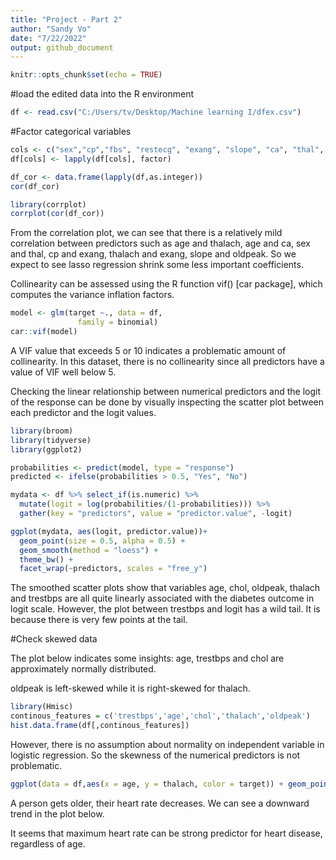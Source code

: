 ```yaml
---
title: "Project - Part 2"
author: "Sandy Vo"
date: "7/22/2022"
output: github_document
---
```


```r
knitr::opts_chunk$set(echo = TRUE)
```

#load the edited data into the R environment
```r
df <- read.csv("C:/Users/tv/Desktop/Machine learning I/dfex.csv")
```

#Factor categorical variables
```r
cols <- c("sex","cp","fbs", "restecg", "exang", "slope", "ca", "thal", "target")
df[cols] <- lapply(df[cols], factor)

```

```r
df_cor <- data.frame(lapply(df,as.integer))
cor(df_cor)

library(corrplot)
corrplot(cor(df_cor))

```

From the correlation plot, we can see that there is a relatively mild correlation between
predictors such as age and thalach, age and ca, sex and thal, cp and exang, thalach and
exang, slope and oldpeak. So we expect to see lasso regression shrink some less important
coefficients.

Collinearity can be assessed using the R function vif() [car package], which computes
the variance inflation factors.


```r
model <- glm(target ~., data = df, 
               family = binomial)
car::vif(model)

```

A VIF value that exceeds 5 or 10 indicates a problematic amount of collinearity. In this
dataset, there is no collinearity since all predictors have a value of VIF well below 5.

Checking the linear relationship between numerical predictors and the logit of the
response can be done by visually inspecting the scatter plot between each predictor and the logit values.

```r
library(broom)
library(tidyverse)
library(ggplot2)
```

```r

probabilities <- predict(model, type = "response")
predicted <- ifelse(probabilities > 0.5, "Yes", "No")
```

```r
mydata <- df %>% select_if(is.numeric) %>%
  mutate(logit = log(probabilities/(1-probabilities))) %>%
  gather(key = "predictors", value = "predictor.value", -logit)

```


```r
ggplot(mydata, aes(logit, predictor.value))+
  geom_point(size = 0.5, alpha = 0.5) +
  geom_smooth(method = "loess") + 
  theme_bw() + 
  facet_wrap(~predictors, scales = "free_y")

```

The smoothed scatter plots show that variables age, chol, oldpeak, thalach and
trestbps are all quite linearly associated with the diabetes outcome in logit scale. However, the plot between trestbps and logit has a wild tail. It is because there is very few points at the tail.

#Check skewed data

The plot below indicates some insights: age, trestbps and chol are approximately
normally distributed.

oldpeak is left-skewed while it is right-skewed for thalach.

```r
library(Hmisc)
continous_features = c('trestbps','age','chol','thalach','oldpeak') 
hist.data.frame(df[,continous_features])
```

However, there is no assumption about normality on independent variable in logistic regression. So the skewness of the numerical predictors is not problematic.

```r
ggplot(data = df,aes(x = age, y = thalach, color = target)) + geom_point(alpha = 0.6) + xlab("Age") + ylab("Maximum heart rate") + ggtitle("Heart disease in function of Age and Maximum heart rate") + labs(color = "Heart disease") + theme(plot.title = element_text(hjust = 0.5))
```

A person gets older, their heart rate decreases. We can see a downward trend in the plot
below.

It seems that maximum heart rate can be strong predictor for heart disease, regardless of
age.



